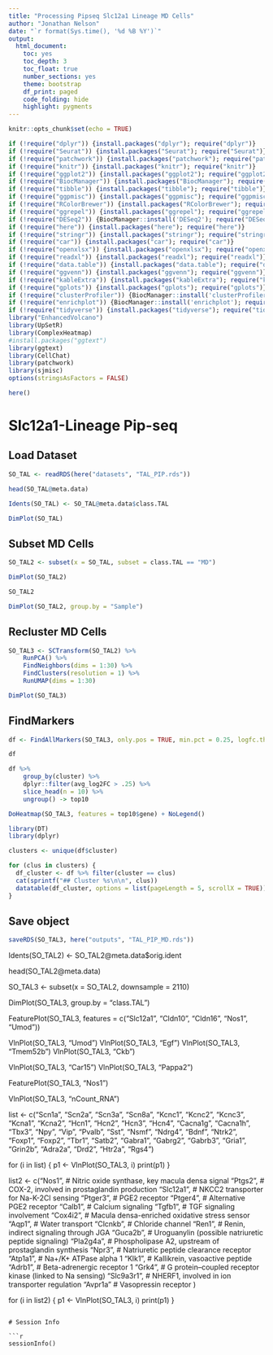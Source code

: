 ```yaml
---
title: "Processing Pipseq Slc12a1 Lineage MD Cells"
author: "Jonathan Nelson"
date: "`r format(Sys.time(), '%d %B %Y')`"
output:
  html_document: 
    toc: yes
    toc_depth: 3
    toc_float: true
    number_sections: yes
    theme: bootstrap
    df_print: paged
    code_folding: hide
    highlight: pygments
---
```


```r
knitr::opts_chunk$set(echo = TRUE)
```


```r

if (!require("dplyr")) {install.packages("dplyr"); require("dplyr")}
if (!require("Seurat")) {install.packages("Seurat"); require("Seurat")}
if (!require("patchwork")) {install.packages("patchwork"); require("patchwork")}
if (!require("knitr")) {install.packages("knitr"); require("knitr")}
if (!require("ggplot2")) {install.packages("ggplot2"); require("ggplot2")}
if (!require("BiocManager")) {install.packages("BiocManager"); require("BiocManager")}
if (!require("tibble")) {install.packages("tibble"); require("tibble")}
if (!require("ggpmisc")) {install.packages("ggpmisc"); require("ggpmisc")}
if (!require("RColorBrewer")) {install.packages("RColorBrewer"); require("RColorBrewer")} #color
if (!require("ggrepel")) {install.packages("ggrepel"); require("ggrepel")}
if (!require("DESeq2")) {BiocManager::install('DESeq2'); require("DESeq2")}
if (!require("here")) {install.packages("here"); require("here")}
if (!require("stringr")) {install.packages("stringr"); require("stringr")}
if (!require("car")) {install.packages("car"); require("car")}
if (!require("openxlsx")) {install.packages("openxlsx"); require("openxlsx")}
if (!require("readxl")) {install.packages("readxl"); require("readxl")}
if (!require("data.table")) {install.packages("data.table"); require("data.table")}
if (!require("ggvenn")) {install.packages("ggvenn"); require("ggvenn")}
if (!require("kableExtra")) {install.packages("kableExtra"); require("kableExtra")} # for color brewer
if (!require("gplots")) {install.packages("gplots"); require("gplots")} # for color brewer
if (!require("clusterProfiler")) {BiocManager::install('clusterProfiler'); require("clusterProfiler")}
if (!require("enrichplot")) {BiocManager::install('enrichplot'); require("enrichplot")}
if (!require("tidyverse")) {install.packages("tidyverse"); require("tidyverse")} # for data frame transformation
library("EnhancedVolcano")
library(UpSetR)
library(ComplexHeatmap)
#install.packages("ggtext")
library(ggtext)
library(CellChat)
library(patchwork)
library(sjmisc)
options(stringsAsFactors = FALSE)

here()

```

# Slc12a1-Lineage Pip-seq

## Load Dataset

```r

SO_TAL <- readRDS(here("datasets", "TAL_PIP.rds"))

head(SO_TAL@meta.data)

Idents(SO_TAL) <- SO_TAL@meta.data$class.TAL

DimPlot(SO_TAL)

```

## Subset MD Cells

```r


SO_TAL2 <- subset(x = SO_TAL, subset = class.TAL == "MD")

DimPlot(SO_TAL2)

SO_TAL2

DimPlot(SO_TAL2, group.by = "Sample")

```

## Recluster MD Cells

```r

SO_TAL3 <- SCTransform(SO_TAL2) %>%
    RunPCA() %>%
    FindNeighbors(dims = 1:30) %>%
    FindClusters(resolution = 1) %>%
    RunUMAP(dims = 1:30)

DimPlot(SO_TAL3)

```

## FindMarkers

```r


df <- FindAllMarkers(SO_TAL3, only.pos = TRUE, min.pct = 0.25, logfc.threshold = 0.25)

df

df %>%
    group_by(cluster) %>%
    dplyr::filter(avg_log2FC > .25) %>%
    slice_head(n = 10) %>%
    ungroup() -> top10

DoHeatmap(SO_TAL3, features = top10$gene) + NoLegend()

```


```r

library(DT)
library(dplyr)

clusters <- unique(df$cluster)

for (clus in clusters) {
  df_cluster <- df %>% filter(cluster == clus)
  cat(sprintf("## Cluster %s\n\n", clus))
  datatable(df_cluster, options = list(pageLength = 5, scrollX = TRUE))
}

```


## Save object

```r

saveRDS(SO_TAL3, here("outputs", "TAL_PIP_MD.rds"))

```


Idents(SO_TAL2) <- SO_TAL2@meta.data$orig.ident

head(SO_TAL2@meta.data)

SO_TAL3 <- subset(x = SO_TAL2, downsample = 2110)

DimPlot(SO_TAL3, group.by = "class.TAL")

FeaturePlot(SO_TAL3, features = c("Slc12a1", "Cldn10", "Cldn16", "Nos1", "Umod"))

VlnPlot(SO_TAL3, "Umod")
VlnPlot(SO_TAL3, "Egf")
VlnPlot(SO_TAL3, "Tmem52b")
VlnPlot(SO_TAL3, "Ckb")

VlnPlot(SO_TAL3, "Car15")
VlnPlot(SO_TAL3, "Pappa2")

FeaturePlot(SO_TAL3, "Nos1")

VlnPlot(SO_TAL3, "nCount_RNA")

list <- c("Scn1a", "Scn2a", "Scn3a", "Scn8a",
"Kcnc1", "Kcnc2", "Kcnc3",
"Kcna1", "Kcna2",
"Hcn1", "Hcn2", "Hcn3", "Hcn4",
"Cacna1g", "Cacna1h",
"Tbx3",
"Npy", "Vip", "Pvalb", "Sst",
"Nsmf", "Ndrg4",
"Bdnf", "Ntrk2",
"Foxp1", "Foxp2",
"Tbr1", "Satb2",
"Gabra1", "Gabrg2", "Gabrb3",
"Gria1", "Grin2b",
"Adra2a", "Drd2", "Htr2a",
"Rgs4")

for (i in list) {
  p1 <- VlnPlot(SO_TAL3, i)
  print(p1)
}


list2 <- c("Nos1",        # Nitric oxide synthase, key macula densa signal
"Ptgs2",       # COX-2, involved in prostaglandin production
"Slc12a1",     # NKCC2 transporter for Na-K-2Cl sensing
"Ptger3",      # PGE2 receptor
"Ptger4",      # Alternative PGE2 receptor
"Calb1",       # Calcium signaling
"Tgfb1",       # TGF signaling involvement
"Cox4i2",      # Macula densa-enriched oxidative stress sensor
"Aqp1",        # Water transport
"Clcnkb",      # Chloride channel
"Ren1",        # Renin, indirect signaling through JGA
"Guca2b",      # Uroguanylin (possible natriuretic peptide signaling)
"Pla2g4a",     # Phospholipase A2, upstream of prostaglandin synthesis
"Npr3",        # Natriuretic peptide clearance receptor
"Atp1a1",      # Na+/K+ ATPase alpha 1
"Klk1",        # Kallikrein, vasoactive peptide
"Adrb1",       # Beta-adrenergic receptor 1
"Grk4",        # G protein–coupled receptor kinase (linked to Na sensing)
"Slc9a3r1",    # NHERF1, involved in ion transporter regulation
"Avpr1a"       # Vasopressin receptor
)

for (i in list2) {
  p1 <- VlnPlot(SO_TAL3, i)
  print(p1)
}

```

# Session Info

```r

sessionInfo()

```


  